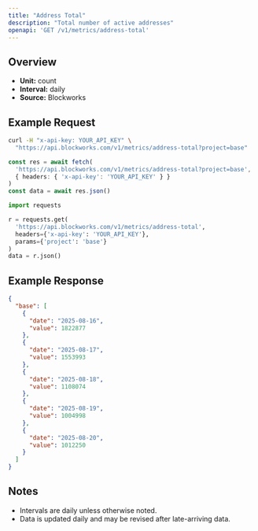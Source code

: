```yaml
---
title: "Address Total"
description: "Total number of active addresses"
openapi: 'GET /v1/metrics/address-total'
---
```


## Overview

- **Unit:** count
- **Interval:** daily
- **Source:** Blockworks

## Example Request

<CodeGroup>

```bash cURL
curl -H "x-api-key: YOUR_API_KEY" \
  "https://api.blockworks.com/v1/metrics/address-total?project=base"
```

```typescript TypeScript
const res = await fetch(
  'https://api.blockworks.com/v1/metrics/address-total?project=base',
  { headers: { 'x-api-key': 'YOUR_API_KEY' } }
)
const data = await res.json()
```

```python Python
import requests

r = requests.get(
  'https://api.blockworks.com/v1/metrics/address-total',
  headers={'x-api-key': 'YOUR_API_KEY'},
  params={'project': 'base'}
)
data = r.json()
```

</CodeGroup>

## Example Response

```json
{
  "base": [
    {
      "date": "2025-08-16",
      "value": 1822877
    },
    {
      "date": "2025-08-17",
      "value": 1553993
    },
    {
      "date": "2025-08-18",
      "value": 1108074
    },
    {
      "date": "2025-08-19",
      "value": 1004998
    },
    {
      "date": "2025-08-20",
      "value": 1012250
    }
  ]
}
```

## Notes
- Intervals are daily unless otherwise noted.
- Data is updated daily and may be revised after late-arriving data.
